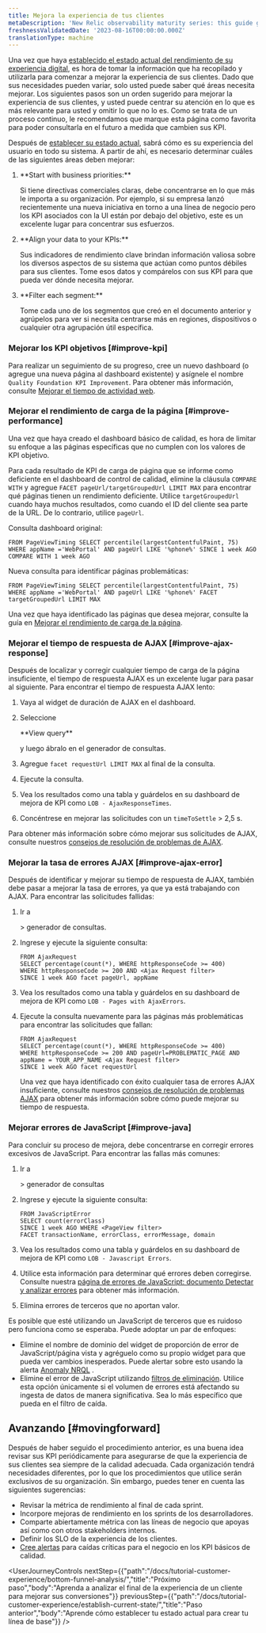 ```yaml
---
title: Mejora la experiencia de tus clientes
metaDescription: 'New Relic observability maturity series: this guide gives you a quality foundation for optimizing your web application''s performance to improve your customer experience.'
freshnessValidatedDate: '2023-08-16T00:00:00.000Z'
translationType: machine
---
```


Una vez que haya [establecido el estado actual del rendimiento de su experiencia digital](/docs/tutorial-customer-experience/establish-current-state/), es hora de tomar la información que ha recopilado y utilizarla para comenzar a mejorar la experiencia de sus clientes. Dado que sus necesidades pueden variar, solo usted puede saber qué áreas necesita mejorar. Los siguientes pasos son un orden sugerido para mejorar la experiencia de sus clientes, y usted puede centrar su atención en lo que es más relevante para usted y omitir lo que no lo es. Como se trata de un proceso continuo, le recomendamos que marque esta página como favorita para poder consultarla en el futuro a medida que cambien sus KPI.

Después de [establecer su estado actual](/docs/tutorial-customer-experience/establish-current-state/), sabrá cómo es su experiencia del usuario en todo su sistema. A partir de ahí, es necesario determinar cuáles de las siguientes áreas deben mejorar:

1. <DNT>
     **Start with business priorities:**
   </DNT>

   Si tiene directivas comerciales claras, debe concentrarse en lo que más le importa a su organización. Por ejemplo, si su empresa lanzó recientemente una nueva iniciativa en torno a una línea de negocio pero los KPI asociados con la UI están por debajo del objetivo, este es un excelente lugar para concentrar sus esfuerzos.

2. <DNT>
     **Align your data to your KPIs:**
   </DNT>

   Sus indicadores de rendimiento clave brindan información valiosa sobre los diversos aspectos de su sistema que actúan como puntos débiles para sus clientes. Tome esos datos y compárelos con sus KPI para que pueda ver dónde necesita mejorar.

3. <DNT>
     **Filter each segment:**
   </DNT>

   Tome cada uno de los segmentos que creó en el documento anterior y agrúpelos para ver si necesita centrarse más en regiones, dispositivos o cualquier otra agrupación útil específica.

### Mejorar los KPI objetivos [#improve-kpi]

Para realizar un seguimiento de su progreso, cree un nuevo dashboard (o agregue una nueva página al dashboard existente) y asígnele el nombre `Quality Foundation KPI Improvement`. Para obtener más información, consulte [Mejorar el tiempo de actividad web](/docs/new-relic-solutions/observability-maturity/customer-experience/cx-improve-web-uptime).

### Mejorar el rendimiento de carga de la página [#improve-performance]

Una vez que haya creado el dashboard básico de calidad, es hora de limitar su enfoque a las páginas específicas que no cumplen con los valores de KPI objetivo.

Para cada resultado de KPI de carga de página que se informe como deficiente en el dashboard de control de calidad, elimine la cláusula `COMPARE WITH` y agregue `FACET pageUrl/targetGroupedUrl LIMIT MAX` para encontrar qué páginas tienen un rendimiento deficiente. Utilice `targetGroupedUrl` cuando haya muchos resultados, como cuando el ID del cliente sea parte de la URL. De lo contrario, utilice `pageUrl`.

Consulta dashboard original:

```
FROM PageViewTiming SELECT percentile(largestContentfulPaint, 75) WHERE appName ='WebPortal' AND pageUrl LIKE '%phone%' SINCE 1 week AGO COMPARE WITH 1 week AGO 
```

Nueva consulta para identificar páginas problemáticas:

```
FROM PageViewTiming SELECT percentile(largestContentfulPaint, 75) WHERE appName ='WebPortal' AND pageUrl LIKE '%phone%' FACET targetGroupedUrl LIMIT MAX
```

Una vez que haya identificado las páginas que desea mejorar, consulte la guía en [Mejorar el rendimiento de carga de la página](/docs/new-relic-solutions/observability-maturity/customer-experience/cx-improve-page-load).

### Mejorar el tiempo de respuesta de AJAX [#improve-ajax-response]

Después de localizar y corregir cualquier tiempo de carga de la página insuficiente, el tiempo de respuesta AJAX es un excelente lugar para pasar al siguiente. Para encontrar el tiempo de respuesta AJAX lento:

1. Vaya al widget de duración de AJAX en el dashboard.

2. Seleccione

   <DNT>
     **View query**
   </DNT>

   y luego ábralo en el generador de consultas.

3. Agregue `facet requestUrl LIMIT MAX` al final de la consulta.

4. Ejecute la consulta.

5. Vea los resultados como una tabla y guárdelos en su dashboard de mejora de KPI como `LOB - AjaxResponseTimes`.

6. Concéntrese en mejorar las solicitudes con un `timeToSettle` > 2,5 s.

Para obtener más información sobre cómo mejorar sus solicitudes de AJAX, consulte nuestros [consejos de resolución de problemas de AJAX](/docs/browser/browser-monitoring/browser-pro-features/ajax-page-identify-time-consuming-calls/).

### Mejorar la tasa de errores AJAX [#improve-ajax-error]

Después de identificar y mejorar su tiempo de respuesta de AJAX, también debe pasar a mejorar la tasa de errores, ya que ya está trabajando con AJAX. Para encontrar las solicitudes fallidas:

1. Ir a

   <InlinePopover type="dashboards"/>

   \> generador de consultas.

2. Ingrese y ejecute la siguiente consulta:

   ```
   FROM AjaxRequest 
   SELECT percentage(count(*), WHERE httpResponseCode >= 400) 
   WHERE httpResponseCode >= 200 AND <Ajax Request filter>
   SINCE 1 week AGO facet pageUrl, appName
   ```

3. Vea los resultados como una tabla y guárdelos en su dashboard de mejora de KPI como `LOB - Pages with AjaxErrors`.

4. Ejecute la consulta nuevamente para las páginas más problemáticas para encontrar las solicitudes que fallan:

   ```
   FROM AjaxRequest 
   SELECT percentage(count(*), WHERE httpResponseCode >= 400) 
   WHERE httpResponseCode >= 200 AND pageUrl=PROBLEMATIC_PAGE AND appName = YOUR_APP_NAME <Ajax Request filter> 
   SINCE 1 week AGO facet requestUrl
   ```

   Una vez que haya identificado con éxito cualquier tasa de errores AJAX insuficiente, consulte nuestros [consejos de resolución de problemas AJAX](/docs/browser/browser-monitoring/browser-pro-features/ajax-page-identify-time-consuming-calls) para obtener más información sobre cómo puede mejorar su tiempo de respuesta.

### Mejorar errores de JavaScript [#improve-java]

Para concluir su proceso de mejora, debe concentrarse en corregir errores excesivos de JavaScript. Para encontrar las fallas más comunes:

1. Ir a

   <InlinePopover type="dashboards"/>

   \> generador de consultas

2. Ingrese y ejecute la siguiente consulta:

   ```
   FROM JavaScriptError 
   SELECT count(errorClass) 
   SINCE 1 week AGO WHERE <PageView filter>  
   FACET transactionName, errorClass, errorMessage, domain
   ```

3. Vea los resultados como una tabla y guárdelos en su dashboard de mejora de KPI como `LOB - Javascript Errors`.

4. Utilice esta información para determinar qué errores deben corregirse. Consulte nuestra [página de errores de JavaScript: documento Detectar y analizar errores](/docs/browser/new-relic-browser/browser-pro-features/javascript-errors-page-detect-analyze-errors/) para obtener más información.

5. Elimina errores de terceros que no aportan valor.

<Callout variant="tip">
  Es posible que esté utilizando un JavaScript de terceros que es ruidoso pero funciona como se esperaba. Puede adoptar un par de enfoques:

  * Elimine el nombre de dominio del widget de proporción de error de JavaScript/página vista y agréguelo como su propio widget para que pueda ver cambios inesperados. Puede alertar sobre esto usando la alerta [Anomaly NRQL](/docs/alerts-applied-intelligence/new-relic-alerts/alert-conditions/create-baseline-alert-conditions/) .
  * Elimine el error de JavaScript utilizando [filtros de eliminación](/docs/logs/log-management/ui-data/drop-data-drop-filter-rules). Utilice esta opción únicamente si el volumen de errores está afectando su ingesta de datos de manera significativa. Sea lo más específico que pueda en el filtro de caída.
</Callout>

## Avanzando [#movingforward]

Después de haber seguido el procedimiento anterior, es una buena idea revisar sus KPI periódicamente para asegurarse de que la experiencia de sus clientes sea siempre de la calidad adecuada. Cada organización tendrá necesidades diferentes, por lo que los procedimientos que utilice serán exclusivos de su organización. Sin embargo, puedes tener en cuenta las siguientes sugerencias:

* Revisar la métrica de rendimiento al final de cada sprint.
* Incorpore mejoras de rendimiento en los sprints de los desarrolladores.
* Comparte abiertamente métrica con las líneas de negocio que apoyas así como con otros stakeholders internos.
* Definir los SLO de la experiencia de los clientes.
* [Cree alertas](/docs/tutorial-create-alerts/create-new-relic-alerts/) para caídas críticas para el negocio en los KPI básicos de calidad.

<UserJourneyControls
  nextStep={{"path":"/docs/tutorial-customer-experience/bottom-funnel-analysis/","title":"Próximo paso","body":"Aprenda a analizar el final de la experiencia de un cliente para mejorar sus conversiones"}}
  previousStep={{"path":"/docs/tutorial-customer-experience/establish-current-state/","title":"Paso anterior","body":"Aprende cómo establecer tu estado actual para crear tu línea de base"}}
/>
